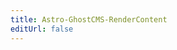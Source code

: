 ```yaml
---
title: Astro-GhostCMS-RenderContent
editUrl: false
---
```


<LinkCard 
	title="Data Source"
	description="This is the Source for this webpage"
	href="https://github.com/MatthiesenXYZ/astro-ghostcms/blob/main/packages/astro-ghostcms-rendercontent/CHANGELOG.md"
/>

<RenderUtil />